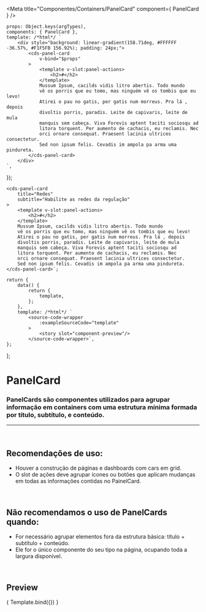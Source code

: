 
<Meta
	title="Componentes/Containers/PanelCard"
	component={ PanelCard }
/>

	props: Object.keys(argTypes),
	components: { PanelCard },
	template: /*html*/ `
		<div style="background: linear-gradient(158.71deg, #FFFFFF -36.57%, #F1F5FB 156.92%); padding: 24px;">
			<cds-panel-card
				v-bind="$props"
			>
				<template v-slot:panel-actions>
					<h2>#</h2>
				</template>
				Mussum Ipsum, cacilds vidis litro abertis. Todo mundo
				vê os porris que eu tomo, mas ninguém vê os tombis que eu levo!
				Atirei o pau no gatis, per gatis num morreus. Pra lá , depois
				divoltis porris, paradis. Leite de capivaris, leite de mula
				manquis sem cabeça. Viva Forevis aptent taciti sociosqu ad
				litora torquent. Per aumento de cachacis, eu reclamis. Nec
				orci ornare consequat. Praesent lacinia ultrices consectetur.
				Sed non ipsum felis. Cevadis im ampola pa arma uma pindureta.
			</cds-panel-card>
		</div>
	`,
});

	<cds-panel-card
		title="Redes"
		subtitle="Habilite as redes da regulação"
	>
		<template v-slot:panel-actions>
			<h2>#</h2>
		</template>
		Mussum Ipsum, cacilds vidis litro abertis. Todo mundo
		vê os porris que eu tomo, mas ninguém vê os tombis que eu levo!
		Atirei o pau no gatis, per gatis num morreus. Pra lá , depois
		divoltis porris, paradis. Leite de capivaris, leite de mula
		manquis sem cabeça. Viva Forevis aptent taciti sociosqu ad
		litora torquent. Per aumento de cachacis, eu reclamis. Nec
		orci ornare consequat. Praesent lacinia ultrices consectetur.
		Sed non ipsum felis. Cevadis im ampola pa arma uma pindureta.
	</cds-panel-card>`;

	return {
		data() {
			return {
				template,
			};
		},
		template: /*html*/ `
			<source-code-wrapper
				:exampleSourceCode="template"
			>
				<story slot="component-preview"/>
			</source-code-wrapper>`,
	};
};

# PanelCard

### PanelCards são componentes utilizados para agrupar informação em containers com uma estrutura mínima formada por título, subtítulo, e conteúdo.
---
<br />

## Recomendações de uso:
- Houver a construção de páginas e dashboards com cars em grid.
- O slot de ações deve agrupar ícones ou botões que aplicam mudanças em todas as informações contidas no PainelCard.

<br />

## Não recomendamos o uso de PanelCards quando:
- For necessário agrupar elementos fora da estrutura básica: título + subtítulo + conteúdo.
- Ele for o único componente do seu tipo na página, ocupando toda a largura disponível.

<br />

## Preview

<Canvas>
	<Story
		name="PanelCard"
		decorators={[docsDecorator]}
		args={{
			title: 'Redes',
			subtitle: 'Habilite as redes da regulação',
		}}
	>
		{ Template.bind({}) }
	</Story>
</Canvas>

<ArgsTable story="PanelCard" />
